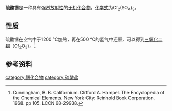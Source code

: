 {{chembox
| Reference = 
| Name = 硫酸锎
|CustomizedImage=[[File:2.svg|File:2.svg]][[File:Cf3+.svg|File:Cf3+.svg]][[File:3.svg|File:3.svg]][[File:Sulfat-Ion.svg|File:Sulfat-Ion.svg]]
| IUPACName = 
| OtherNames = 硫酸锎(III)
| Section1 = {{Chembox Identifiers
| CASNo = 55042-23-4
| CASNo_Ref = {{cascite|correct|CAS}}
| CASNo_Comment = 十二水合物
  }}
| Section2 = {{Chembox Properties
| Formula = Cf<sub>2</sub>(SO<sub>4</sub>)<sub>3</sub>
| MolarMass = 790.195
| Appearance = 
| Density = 
| MeltingPt = 
| BoilingPt = 
| Solubility = 可溶于水<ref name=wc10>《无机化学丛书》.第十卷 锕系 锕系后元素. P<sub>322</sub>. 锎的水溶液化学</ref>
 }}
| Section3 = {{Chembox Hazards
| EUClass = 
| RPhases = 
| SPhases = 
| Autoignition = }}
}}
'''硫酸锎'''是一种具有强烈[[放射性|放射性]]的[[无机化合物|无机化合物]]，[[化学式|化学式]]为Cf<sub>2</sub>(SO<sub>4</sub>)<sub>3</sub>。

==性质==
硫酸锎在空气中于1200 °C加热，再在500 °C的氢气中还原，可以得到[[三氧化二锎|三氧化二锎]]（Cf<sub>2</sub>O<sub>3</sub>）。<ref>Cunningham, B. B. Californium. Clifford A. Hampel. The Encyclopedia of the Chemical Elements. New York City: Reinhold Book Corporation. 1968. pp 105. LCCN 68-29938.</ref>

==参考资料==
{{reflist}}

{{锎化合物}}
{{硫酸盐}}
[[category:锎化合物|category:锎化合物]]
[[category:硫酸盐|category:硫酸盐]]